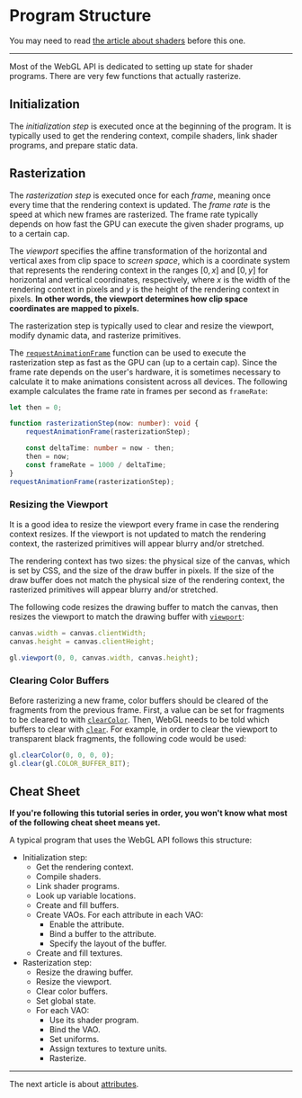 # Program Structure

You may need to read [the article about shaders](/a/webgl/shaders) before this one.

---

Most of the WebGL API is dedicated to setting up state for shader programs. There are very few functions that actually rasterize.

## Initialization

The _initialization step_ is executed once at the beginning of the program. It is typically used to get the rendering context, compile shaders, link shader programs, and prepare static data.

## Rasterization

The _rasterization step_ is executed once for each _frame_, meaning once every time that the rendering context is updated. The _frame rate_ is the speed at which new frames are rasterized. The frame rate typically depends on how fast the GPU can execute the given shader programs, up to a certain cap.

The _viewport_ specifies the affine transformation of the horizontal and vertical axes from clip space to _screen space_, which is a coordinate system that represents the rendering context in the ranges $[0,x]$ and $[0,y]$ for horizontal and vertical coordinates, respectively, where $x$ is the width of the rendering context in pixels and $y$ is the height of the rendering context in pixels. **In other words, the viewport determines how clip space coordinates are mapped to pixels.**

The rasterization step is typically used to clear and resize the viewport, modify dynamic data, and rasterize primitives.

The [`requestAnimationFrame`](https://developer.mozilla.org/en-US/docs/Web/API/window/requestAnimationFrame) function can be used to execute the rasterization step as fast as the GPU can (up to a certain cap). Since the frame rate depends on the user's hardware, it is sometimes necessary to calculate it to make animations consistent across all devices. The following example calculates the frame rate in frames per second as `frameRate`:

```ts
let then = 0;

function rasterizationStep(now: number): void {
	requestAnimationFrame(rasterizationStep);

	const deltaTime: number = now - then;
	then = now;
	const frameRate = 1000 / deltaTime;
}
requestAnimationFrame(rasterizationStep);
```

### Resizing the Viewport

It is a good idea to resize the viewport every frame in case the rendering context resizes. If the viewport is not updated to match the rendering context, the rasterized primitives will appear blurry and/or stretched.

The rendering context has two sizes: the physical size of the canvas, which is set by CSS, and the size of the draw buffer in pixels. If the size of the draw buffer does not match the physical size of the rendering context, the rasterized primitives will appear blurry and/or stretched.

The following code resizes the drawing buffer to match the canvas, then resizes the viewport to match the drawing buffer with [`viewport`](https://developer.mozilla.org/en-US/docs/Web/API/WebGLRenderingContext/viewport):

```ts
canvas.width = canvas.clientWidth;
canvas.height = canvas.clientHeight;

gl.viewport(0, 0, canvas.width, canvas.height);
```

### Clearing Color Buffers

Before rasterizing a new frame, color buffers should be cleared of the fragments from the previous frame. First, a value can be set for fragments to be cleared to with [`clearColor`](https://developer.mozilla.org/en-US/docs/Web/API/WebGLRenderingContext/clearColor). Then, WebGL needs to be told which buffers to clear with [`clear`](https://developer.mozilla.org/en-US/docs/Web/API/WebGLRenderingContext/clear). For example, in order to clear the viewport to transparent black fragments, the following code would be used:

```ts
gl.clearColor(0, 0, 0, 0);
gl.clear(gl.COLOR_BUFFER_BIT);
```

## Cheat Sheet

**If you're following this tutorial series in order, you won't know what most of the following cheat sheet means yet.**

A typical program that uses the WebGL API follows this structure:

- Initialization step:
  - Get the rendering context.
  - Compile shaders.
  - Link shader programs.
  - Look up variable locations.
  - Create and fill buffers.
  - Create VAOs. For each attribute in each VAO:
    - Enable the attribute.
    - Bind a buffer to the attribute.
    - Specify the layout of the buffer.
  - Create and fill textures.
- Rasterization step:
  - Resize the drawing buffer.
  - Resize the viewport.
  - Clear color buffers.
  - Set global state.
  - For each VAO:
    - Use its shader program.
    - Bind the VAO.
    - Set uniforms.
    - Assign textures to texture units.
    - Rasterize.

---

The next article is about [attributes](/a/webgl/attributes).
